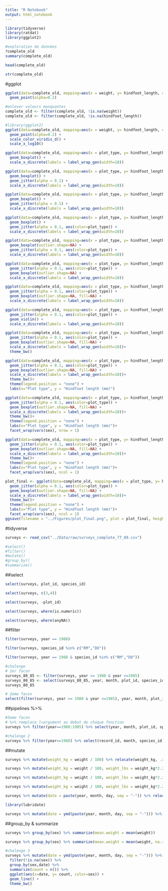 ```yaml
---
title: "R Notebook"
output: html_notebook
---
```


```r
library(tidyverse)
library(ratdat)
library(ggplot2)
```

```r
#exploration de données 
?complete_old
summary(complete_old)
```

```r
head(complete_old)
```

```r
str(complete_old)
```

#ggplot

```r
ggplot(data=complete_old, mapping=aes(x = weight, y= hindfoot_length, color=plot_type))+
  geom_point(alpha=0.2)
```

```r
#enlever valeurs manquantes
complete_old <- filter(complete_old, !is.na(weight))
complete_old <- filter(complete_old, !is.na(hindfoot_length))
```

```r
#library(ggplot2)
ggplot(data=complete_old, mapping=aes(x = weight, y= hindfoot_length, color=plot_type, shape=sex))+
  geom_point(alpha=0.2) +
  scale_color_viridis_d() +
  scale_x_log10()
```
```r
ggplot(data=complete_old, mapping=aes(x = plot_type, y= hindfoot_length ))+
  geom_boxplot() +
  scale_x_discrete(labels = label_wrap_gen(width=10))
```
```r
ggplot(data=complete_old, mapping=aes(x = plot_type, y= hindfoot_length ))+
  geom_boxplot() +
  geom_jitter(alpha = 0.1) +
  scale_x_discrete(labels = label_wrap_gen(width=10))
```
```r
ggplot(data=complete_old, mapping=aes(x = plot_type, y= hindfoot_length, color=plot_type ))+
  geom_boxplot() +
  geom_jitter(alpha = 0.1) +
  scale_x_discrete(labels = label_wrap_gen(width=10))
```
```r
ggplot(data=complete_old, mapping=aes(x = plot_type, y= hindfoot_length ))+
  geom_boxplot() +
  geom_jitter(alpha = 0.1, aes(color=plot_type)) +
  scale_x_discrete(labels = label_wrap_gen(width=10))
```
```r
ggplot(data=complete_old, mapping=aes(x = plot_type, y= hindfoot_length ))+
  geom_boxplot(outlier.shape=NA) +
  geom_jitter(alpha = 0.1, aes(color=plot_type)) +
  scale_x_discrete(labels = label_wrap_gen(width=10))
```
```r
ggplot(data=complete_old, mapping=aes(x = plot_type, y= hindfoot_length ))+
  geom_jitter(alpha = 0.1, aes(color=plot_type)) +
  geom_boxplot(outlier.shape=NA) +
  scale_x_discrete(labels = label_wrap_gen(width=10))
```


```r
ggplot(data=complete_old, mapping=aes(x = plot_type, y= hindfoot_length ))+
  geom_jitter(alpha = 0.1, aes(color=plot_type)) +
  geom_boxplot(outlier.shape=NA, fill=NA) +
  scale_x_discrete(labels = label_wrap_gen(width=10))
```
```r
ggplot(data=complete_old, mapping=aes(x = plot_type, y= hindfoot_length, fill=plot_type ))+
  geom_jitter(alpha = 0.1, aes(color=plot_type)) +
  geom_violin() +
  scale_x_discrete(labels = label_wrap_gen(width=10))

```
```r
ggplot(data=complete_old, mapping=aes(x = plot_type, y= hindfoot_length ))+
  geom_jitter(alpha = 0.1, aes(color=plot_type)) +
  geom_boxplot(outlier.shape=NA, fill=NA) +
  scale_x_discrete(labels = label_wrap_gen(width=10))+
  theme_bw()
```

```r
ggplot(data=complete_old, mapping=aes(x = plot_type, y= hindfoot_length ))+
  geom_jitter(alpha = 0.1, aes(color=plot_type)) +
  geom_boxplot(outlier.shape=NA, fill=NA) +
  scale_x_discrete(labels = label_wrap_gen(width=10))+
  theme_bw()+
  theme(legend.position = "none") +
  labs(x="Plot type", y = "Hindfoot length (mm)")
```

```r
ggplot(data=complete_old, mapping=aes(x = plot_type, y= hindfoot_length ))+
  geom_jitter(alpha = 0.1, aes(color=plot_type)) +
  geom_boxplot(outlier.shape=NA, fill=NA) +
  scale_x_discrete(labels = label_wrap_gen(width=10))+
  theme_bw()+
  theme(legend.position = "none") +
  labs(x="Plot type", y = "Hindfoot length (mm)")+
  facet_wrap(vars(sex), nrow = 1)
```
```r
ggplot(data=complete_old, mapping=aes(x = plot_type, y= hindfoot_length ))+
  geom_jitter(alpha = 0.1, aes(color=plot_type)) +
  geom_boxplot(outlier.shape=NA, fill=NA) +
  scale_x_discrete(labels = label_wrap_gen(width=10))+
  theme_bw()+
  theme(legend.position = "none") +
  labs(x="Plot type", y = "Hindfoot length (mm)")+
  facet_wrap(vars(sex), ncol = 1)
```
```r
plot_final <- ggplot(data=complete_old, mapping=aes(x = plot_type, y= hindfoot_length ))+
  geom_jitter(alpha = 0.1, aes(color=plot_type)) +
  geom_boxplot(outlier.shape=NA, fill=NA) +
  scale_x_discrete(labels = label_wrap_gen(width=10))+
  theme_bw()+
  theme(legend.position = "none") +
  labs(x="Plot type", y = "Hindfoot length (mm)")+
  facet_wrap(vars(sex), ncol = 1)
ggsave(filename = "../Figures/plot_final.png", plot = plot_final, height = 6, width = 8)
```

#tidyverse
```r
surveys <- read_csv("../Data/raw/surveys_complete_77_89.csv")
```
```r
#select()
#filter()
#mutate()
#group_by()
#summarize() 
```

##select
```r
select(surveys, plot_id, species_id)
```

```r
select(surveys, c(3,4))
```

```r
select(surveys, -plot_id)
```

```r
select(surveys, where(is.numeric))
```

```r
select(surveys, where(anyNA))
```

##filter

```r
filter(surveys, year == 1988)
```


```r
filter(surveys, species_id %in% c("RM","DO"))
```

```r
filter(surveys, year == 1988 & species_id %in% c("RM","DO"))
```

```r
#chalenge
# 1er facon
surveys_80_85 <- filter(surveys, year >= 1980 & year <=1985)
surveys_80_85 <- select(surveys_80_85, year, month, plot_id, species_id)
surveys_80_85
```


```r
# 2eme facon
select(filter(surveys, year >= 1980 & year <=1985), year, month, plot_id, species_id )
```
##pipelines %>%
```r
#3eme facon
# %>% remplace l<argument au debut de chaque fonction
surveys %>% filter(year==1980:1985) %>% select(year, month, plot_id, species_id)
```

```r
#chalenge 2 
surveys %>% filter(year==1988) %>% select(record_id, month, species_id)
```

##mutate
```r
surveys %>% mutate(weight_kg = weight / 100) %>% relocate(weight_kg, .after = record_id)
```

```r
surveys %>% mutate(weight_kg = weight / 100, weight_lbs = weight_kg*2.2) %>% relocate(weight_lbs, .after = record_id)
```

```r
surveys %>% mutate(weight_kg = weight / 100, weight_lbs = weight_kg*2.2) %>% relocate(weight_lbs, .after = record_id) %>% relocate(weight_kg, .after = record_id)
```

```r
surveys %>% mutate(weight_kg = weight / 100, weight_lbs = weight_kg*2.2) %>% relocate(weight_lbs, .after = record_id) %>% relocate(weight_kg, .after = record_id) filter(!is.na(weight)) %>% mutate(weight_kg = weight / 100, weight_lbs = weight_kg*2.2) %>% relocate(weight_lbs, .after = record_id) %>% relocate(weight_kg, .after = record_id)
```

```r
surveys %>% mutate(date = paste(year, month, day, sep = "-")) %>% relocate(date, .after = year)
```

```r
library(lubridate)
```

```r
surveys %>% mutate(date = ymd(paste(year, month, day, sep = "-"))) %>% relocate(date, .after = year)
```

##group_by & summarize
```r
surveys %>% group_by(sex) %>% summarize(mean.weight = mean(weight))
```

```r
surveys %>% group_by(sex) %>% summarize(mean.weight = mean(weight, na.rm = T), count = n())
```


```r
#chalenge 3 
surveys %>% mutate(date = ymd(paste(year, month, day, sep = "-"))) %>% 
  filter(!is.na(sex)) %>%
  group_by(sex,date) %>% 
  summarize(count = n()) %>% 
  ggplot(aes(x=date, y= count, color=sex)) +
  geom_line() +
  theme_bw()
  

```

```r

```










